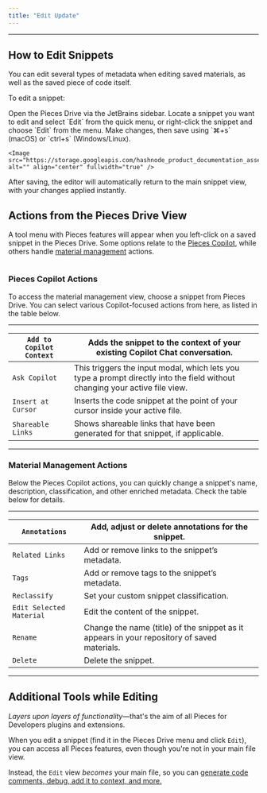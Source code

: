 ```yaml
---
title: "Edit Update"
---
```


***

## How to Edit Snippets

You can edit several types of metadata when editing saved materials, as well as the saved piece of code itself.

To edit a snippet:

<Steps>
  <Step title="Open the Pieces Drive">
    Open the Pieces Drive via the JetBrains sidebar.
  </Step>

  <Step title="Start Editing the Snippet">
    Locate a snippet you want to edit and select `Edit` from the quick menu, or right-click the snippet and choose `Edit` from the menu.
  </Step>

  <Step title="Edit your Snippet">
    Make changes, then save using `⌘+s` (macOS) or `ctrl+s` (Windows/Linux).

    <Image src="https://storage.googleapis.com/hashnode_product_documentation_assets/jetbrains_plugin_assets/jetbrains_plugin_assets/using_snippets/edit_and_update/editing_snippet.gif" alt="" align="center" fullwidth="true" />
  </Step>
</Steps>

<Callout type="tip">
  After saving, the editor will automatically return to the main snippet view, with your changes applied instantly.
</Callout>

## Actions from the Pieces Drive View

A tool menu with Pieces features will appear when you left-click on a saved snippet in the Pieces Drive. Some options relate to the [Pieces Copilot](https://docs.pieces.app/products/extensions-plugins/jetbrains/copilot), while others handle [material management](https://docs.pieces.app/products/extensions-plugins/jetbrains/drive) actions.

<Image src="https://storage.googleapis.com/hashnode_product_documentation_assets/jetbrains_plugin_assets/jetbrains_plugin_assets/using_snippets/edit_and_update/edit_selected_material.png" alt="" align="center" fullwidth="true" />

### Pieces Copilot Actions

To access the material management view, choose a snippet from Pieces Drive. You can select various Copilot-focused actions from here, as listed in the table below.

***

| `Add to Copilot Context` | Adds the snippet to the context of your existing Copilot Chat conversation.                                                 |
| ------------------------ | --------------------------------------------------------------------------------------------------------------------------- |
| `Ask Copilot`            | This triggers the input modal, which lets you type a prompt directly into the field without changing your active file view. |
| `Insert at Cursor`       | Inserts the code snippet at the point of your cursor inside your active file.                                               |
| `Shareable Links`        | Shows shareable links that have been generated for that snippet, if applicable.                                             |

***

### Material Management Actions

Below the Pieces Copilot actions, you can quickly change a snippet's name, description, classification, and other enriched metadata. Check the table below for details.

***

| `Annotations`            | Add, adjust or delete annotations for the snippet.                                          |
| ------------------------ | ------------------------------------------------------------------------------------------- |
| `Related Links`          | Add or remove links to the snippet’s metadata.                                              |
| `Tags`                   | Add or remove tags to the snippet’s metadata.                                               |
| `Reclassify`             | Set your custom snippet classification.                                                     |
| `Edit Selected Material` | Edit the content of the snippet.                                                            |
| `Rename`                 | Change the name (title) of the snippet as it appears in your repository of saved materials. |
| `Delete`                 | Delete the snippet.                                                                         |

***

## Additional Tools while Editing

*Layers upon layers of functionality*—that's the aim of all Pieces for Developers plugins and extensions.

When you edit a snippet (find it in the Pieces Drive menu and click `Edit`), you can access all Pieces features, even though you're not in your main file view.

Instead, the `Edit` view *becomes* your main file, so you can [generate code comments, debug, add it to context, and more.](https://docs.pieces.app/products/extensions-plugins/jetbrains/copilot)
